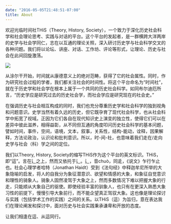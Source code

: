 ```yaml
---
date: "2016-05-05T21:48:51-07:00"
title: About
---
```


欢迎光临时间社THiS（Theory, History, Society），一个致力于深化历史社会科学和社会理论思考、实践与对话的平台。这个平台的发起者，是一群横跨大洋两岸的史学与社会学同仁，志在以互通的理论关照，深入研讨历史学与社会科学交叉的各种问题。我们将以论坛、讲座、对话、工作坊、评论等形式，让理论、历史与社会在此间回旋激荡。

![](/img/logo2.png)

从涂尔干开始，时间就从康德意义上的绝对范畴，获得了它的社会属性。同时，作为研究社会过程的学者，我们都关注社会的时间性。将这个平台命名为“时间社”，就在于历史学和社会学在根本上属于一个共同的历史社会科学。如同布尔迪厄所言，“历史学应是研究过去的历史社会学，而社会学应是研究现在的社会史。”
 
在强调历史与社会相互构成的同时，我们也充分尊重历史学和社会科学的独到视角和问题意识。史学当然有着久远的历史，但它既孕育了现代社会科学，也从社会科学中拓宽了视域。正因为它们各自在现代知识史上演变的独立性，使得它们可以在差异中彼此滋养，相得益彰，从不同但互通的角度叩问历史社会科学的基本问题，譬如时间，事件，空间，语境，文本，叙事，关系性，结构-能动，诠释，因果解释，方法论政治，认识论和批判意识。所以，时-间-社，也意味着我们走在/走向史学与社会（科）学之间的定位。

我们以Theory, History, Society的缩写THiS作为这个平台的英文标识。THiS，即“這”。言在辶之上，然而又依托于辶。辶，音chuò，同辵，《说文》乍行乍止也。社会心理学者哈特（Jonathan Haidt）受到《法句经》中释迦牟尼所举的大象隐喻的启发，将人的自我分为象征潜意识、欲望和情感的大象，和象征自觉意识和理性的骑象人。骑象人固然凌驾于大象之上，然而多数情况下难以把握大象的行走，只能顺从大象自己的驱使。即使经验丰富的驯象人，也只有在更深入熟悉大象习性的前提下，慢慢引导大象前行，而不能企望真正驾驭大象。这也像是理论探讨与实践（包括学术工作的实践）之间的关系。以THiS（這）为旨归，意在表达我们在理论阐发和探讨中，面对历史与社会实践秉承谦卑和开放的态度。
 
让我们相逢在這、从這同行。
